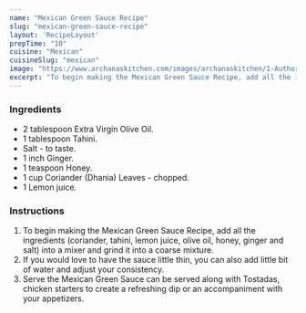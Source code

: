---
name: "Mexican Green Sauce Recipe"
slug: "mexican-green-sauce-recipe"
layout: 'RecipeLayout'
prepTime: "10"
cuisine: "Mexican"
cuisineSlug: "mexican"
image: "https://www.archanaskitchen.com/images/archanaskitchen/1-Author/sibyl_sunitha/Mexican_Green_Sauce_Recipe_.jpg"
excerpt: "To begin making the Mexican Green Sauce Recipe, add all the ingredients coriander, tahini, lemon juice, olive oil, honey, ginger and salt into a mixer and grind it into a coarse mixture"
---

### Ingredients

- 2 tablespoon Extra Virgin Olive Oil.
- 1 tablespoon Tahini.
- Salt - to taste.
- 1 inch Ginger.
- 1 teaspoon Honey.
- 1 cup Coriander (Dhania) Leaves - chopped.
- 1 Lemon juice.

### Instructions

1. To begin making the Mexican Green Sauce Recipe, add all the ingredients (coriander, tahini, lemon juice, olive oil, honey, ginger and salt) into a mixer and grind it into a coarse mixture.
1. If you would love to have the sauce little thin, you can also add little bit of water and adjust your consistency.
1. Serve the Mexican Green Sauce can be served along with Tostadas, chicken starters to create a refreshing dip or an accompaniment with your appetizers.
